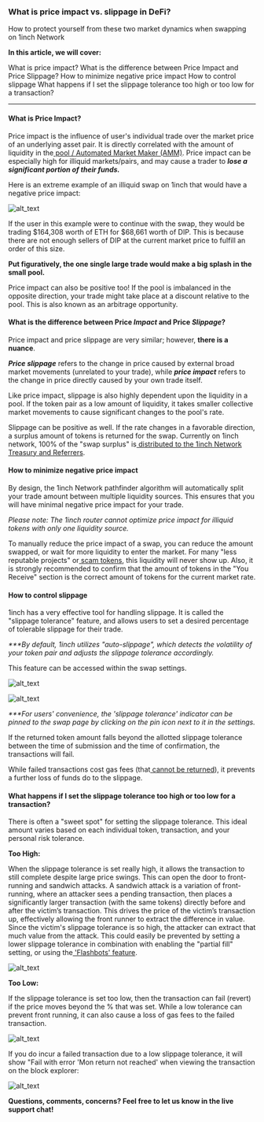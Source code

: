 ### What is price impact vs. slippage in DeFi?

How to protect yourself from these two market dynamics when swapping on 1inch Network

**In this article, we will cover:**

What is price impact?
What is the difference between Price Impact and Price Slippage?
How to minimize negative price impact
How to control slippage
What happens if I set the slippage tolerance too high or too low for a transaction?

---


#### **What is Price Impact?**

Price impact is the influence of user's individual trade over the market price of an underlying asset pair. It is directly correlated with the amount of liquidity in the[ pool / Automated Market Maker (AMM)](https://medium.com/dragonfly-research/what-explains-the-rise-of-amms-7d008af1c399). Price impact can be especially high for illiquid markets/pairs, and may cause a trader to **_lose a significant portion of their funds._**

Here is an extreme example of an illiquid swap on 1inch that would have a negative price impact:


![alt_text](1.png "image_tooltip")


If the user in this example were to continue with the swap, they would be trading $164,308 worth of ETH for $68,661 worth of DIP. This is because there are not enough sellers of DIP at the current market price to fulfill an order of this size. 

**Put figuratively, the one single large trade would make a big splash in the small pool.**

Price impact can also be positive too! If the pool is imbalanced in the opposite direction, your trade might take place at a discount relative to the pool. This is also known as an arbitrage opportunity.


#### **What is the difference between Price _Impact_ and Price _Slippage_?**

Price impact and price slippage are very similar; however, **there is a nuance**.

**_Price slippage_** refers to the change in price caused by external broad market movements (unrelated to your trade), while **_price impact_** refers to the change in price directly caused by your own trade itself.

Like price impact, slippage is also highly dependent upon the liquidity in a pool. If the token pair as a low amount of liquidity, it takes smaller collective market movements to cause significant changes to the pool's rate.

Slippage can be positive as well. If the rate changes in a favorable direction, a surplus amount of tokens is returned for the swap. Currently on 1inch network, 100% of the "swap surplus" is[ distributed to the 1inch Network Treasury and Referrers](https://blog.1inch.io/the-road-to-decentralization-ddee58d3b198).


#### **How to minimize negative price impact**

By design, the 1inch Network pathfinder algorithm will automatically split your trade amount between multiple liquidity sources. This ensures that you will have minimal negative price impact for your trade.

_Please note: The 1inch router cannot optimize price impact for illiquid tokens with only one liquidity source._

To manually reduce the price impact of a swap, you can reduce the amount swapped, or wait for more liquidity to enter the market. For many "less reputable projects" or[ scam tokens](https://help.1inch.io/en/articles/5363502-5-tools-to-identify-a-defi-scam-token), this liquidity will never show up. Also, it is strongly recommended to confirm that the amount of tokens in the "You Receive" section is the correct amount of tokens for the current market rate.


#### **How to control slippage**

1inch has a very effective tool for handling slippage. It is called the "slippage tolerance" feature, and allows users to set a desired percentage of tolerable slippage for their trade.

_***By default, 1inch utilizes "auto-slippage", which detects the volatility of your token pair and adjusts the slippage tolerance accordingly._

This feature can be accessed within the swap settings.


![alt_text](2.png "image_tooltip")


![alt_text](3.png "image_tooltip")


_***For users' convenience, the 'slippage tolerance' indicator can be pinned to the swap page by clicking on the pin icon next to it in the settings._

If the returned token amount falls beyond the allotted slippage tolerance between the time of submission and the time of confirmation, the transactions will fail. 

While failed transactions cost gas fees (that[ cannot be returned](https://help.1inch.io/en/articles/4825408-can-i-get-a-refund-from-1inch-network)), it prevents a further loss of funds do to the slippage.


#### **What happens if I set the slippage tolerance too high or too low for a transaction?**

There is often a "sweet spot" for setting the slippage tolerance. This ideal amount varies based on each individual token, transaction, and your personal risk tolerance.

**Too High:**

When the slippage tolerance is set really high, it allows the transaction to still complete despite large price swings. This can open the door to front-running and sandwich attacks. A sandwich attack is a variation of front-running, where an attacker sees a pending transaction, then places a significantly larger transaction (with the same tokens) directly before and after the victim’s transaction. This drives the price of the victim’s transaction up, effectively allowing the front runner to extract the difference in value. Since the victim's slippage tolerance is so high, the attacker can extract that much value from the attack. This could easily be prevented by setting a lower slippage tolerance in combination with enabling the "partial fill" setting, or using the[ 'Flashbots' feature](https://help.1inch.io/en/articles/5300755-what-are-flashbot-transactions-and-how-do-they-work-on-1inch-help-center).


![alt_text](4.png "image_tooltip")


**Too Low:**

If the slippage tolerance is set too low, then the transaction can fail (revert) if the price moves beyond the % that was set. While a low tolerance can prevent front running, it can also cause a loss of gas fees to the failed transaction.


![alt_text](5.png "image_tooltip")


If you do incur a failed transaction due to a low slippage tolerance, it will show "Fail with error 'Mon return not reached' when viewing the transaction on the block explorer:


![alt_text](6.png "image_tooltip")


**Questions, comments, concerns? Feel free to let us know in the live support chat!**